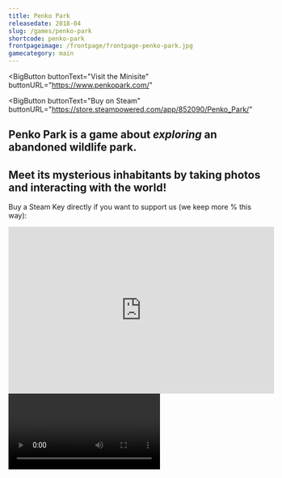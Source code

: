 ```yaml
---
title: Penko Park
releasedate: 2018-04
slug: /games/penko-park
shortcode: penko-park
frontpageimage: /frontpage/frontpage-penko-park.jpg
gamecategory: main
---
```


<BigButton
  buttonText="Visit the Minisite"
  buttonURL="https://www.penkopark.com/"
></BigButton>
<BigButton
  buttonText="Buy on Steam"
  buttonURL="https://store.steampowered.com/app/852090/Penko_Park/"
></BigButton>
<h2>
  Penko Park is a game about <i>exploring</i> an <b>abandoned wildlife park.</b>
</h2>
<h2>
  Meet its mysterious inhabitants by taking photos and interacting with the
  world!
</h2>
<p>
  Buy a Steam Key directly if you want to support us (we keep more % this way):
</p>
<iframe
  src="https://www.humblebundle.com/widget/v2/product/penko_park/OI4v3WSWJt?theme=light"
  width="526"
  height="330"
  style="border: none;"
  scrolling="no"
  frameborder="0"
></iframe>
<Video
  videoSrcURL="https://www.youtube.com/embed/KGO2n5tPLIY"
  videoTitle="Launch Trailer"
/>
